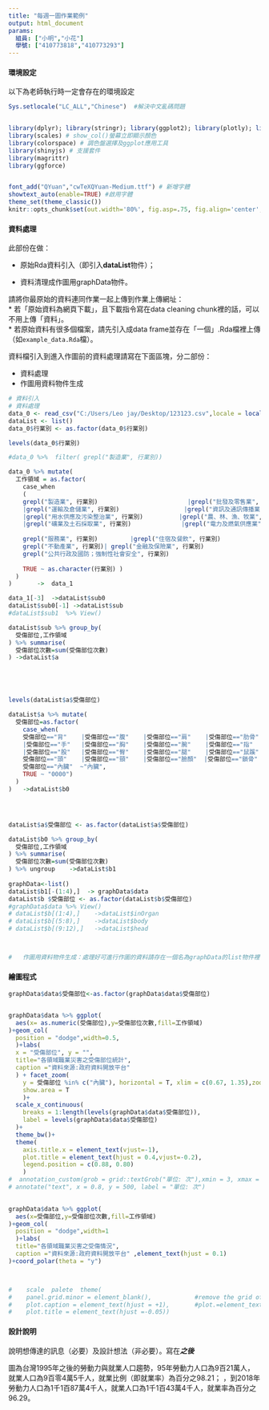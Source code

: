 ```yaml
---
title: "每週一圖作業範例"
output: html_document
params:
  組員: ["小明","小花"]  
  學號: ["410773818","410773293"]
---
```


#### 環境設定

以下為老師執行時一定會存在的環境設定
```r
Sys.setlocale("LC_ALL","Chinese")  #解決中文亂碼問題


library(dplyr); library(stringr); library(ggplot2); library(plotly); library(lubridate); library(readr); library(tidyr); library(showtext);library(ggthemes);library(tidyselect); library(grDevices) # 不同顏色模型代碼的呈現及轉換
library(scales) # show_col()螢幕立即顯示顏色
library(colorspace) # 調色盤選擇及ggplot應用工具
library(shinyjs) # 支援套件
library(magrittr)
library(ggforce)


font_add("QYuan","cwTeXQYuan-Medium.ttf") # 新增字體
showtext_auto(enable=TRUE) #啟用字體
theme_set(theme_classic())
knitr::opts_chunk$set(out.width='80%', fig.asp=.75, fig.align='center', fig.showtext=T)
```

#### 資料處理

此部份在做：

  * 原始Rda資料引入（即引入**dataList**物件）；
  
  * 資料清理成作圖用graphData物件。

請將你最原始的資料連同作業一起上傳到作業上傳網址：  
  * 若「原始資料為網頁下載」，且下載指令寫在data cleaning chunk裡的話，可以不用上傳「資料」。  
  * 若原始資料有很多個檔案，請先引入成data frame並存在「一個」.Rda檔裡上傳（如`example_data.Rda`檔）。  

資料檔引入到進入作圖前的資料處理請寫在下面區塊，分二部份：

  * 資料處理  
  * 作圖用資料物件生成
  
```r
# 資料引入
# 資料處理  
data_0 <- read_csv("C:/Users/Leo jay/Desktop/123123.csv",locale = locale(encoding = "BIG5"))
dataList <- list()
data_0$行業別 <- as.factor(data_0$行業別)

levels(data_0$行業別)

#data_0 %>%  filter( grepl("製造業", 行業別)) 

data_0 %>% mutate(
  工作領域 = as.factor(
    case_when
    (
    grepl("製造業", 行業別)                         |grepl("批發及零售業", 行業別)          |grepl("產業用機械設備維修及安裝業", 行業別) 
    |grepl("運輸及倉儲業", 行業別)                  |grepl("資訊及通訊傳播業", 行業別)      |grepl("營造業", 行業別)      
    |grepl("用水供應及污染整治業", 行業別)          |grepl("農、林、漁、牧業", 行業別)      |grepl("印刷及資料儲存媒體複製業", 行業別) 
    |grepl("礦業及土石採取業", 行業別)              |grepl("電力及燃氣供應業", 行業別)      |grepl("紡織業", 行業別)                ~ "第一、二級產業",
      
    grepl("服務業", 行業別)         |grepl("住宿及餐飲", 行業別)                             ~ "服務業",
    grepl("不動產業", 行業別)| grepl("金融及保險業", 行業別)                                ~ "金融保險及不動產"    ,
    grepl("公共行政及國防；強制性社會安全", 行業別)                                         ~ "公共行政及軍警",  
    
    TRUE ~ as.character(行業別) )
  )
)       ->  data_1

data_1[-3]  ->dataList$sub0  
dataList$sub0[-1] ->dataList$sub
#dataList$sub1  %>% View()

dataList$sub %>% group_by(
  受傷部位,工作領域
) %>% summarise(
  受傷部位次數=sum(受傷部位次數)
) ->dataList$a





levels(dataList$a$受傷部位)

dataList$a %>% mutate(
  受傷部位=as.factor(
    case_when(
    受傷部位=="背"    |受傷部位=="腹"    |受傷部位=="肩"    |受傷部位=="肋骨"  |受傷部位=="前膊"  |受傷部位=="上膊"
    |受傷部位=="手"   |受傷部位=="胸"    |受傷部位=="腕"    |受傷部位=="指"    |受傷部位=="肘"    |受傷部位=="足"  
    |受傷部位=="股"   |受傷部位=="臀"    |受傷部位=="腿"    |受傷部位=="鼠蹊"   ~"身體(頭部以下)",
    受傷部位=="頭"    |受傷部位=="頸"    |受傷部位=="臉顏"  |受傷部位=="鎖骨"    ~"頭頸",
    受傷部位=="內臟"  ~"內臟",
    TRUE ~ "0000")
  )
)   ->dataList$b0




dataList$a$受傷部位 <- as.factor(dataList$a$受傷部位)

dataList$b0 %>% group_by(
  受傷部位,工作領域
) %>% summarise(
  受傷部位次數=sum(受傷部位次數)
) %>% ungroup    ->dataList$b1
  
graphData<-list()
dataList$b1[-(1:4),]  -> graphData$data
dataList$b $受傷部位 <- as.factor(dataList$b$受傷部位)
#graphData$data %>% View()
# dataList$b[(1:4),]    ->dataList$inOrgan
# dataList$b[(5:8),]    ->dataList$body
# dataList$b[(9:12),]   ->dataList$head 



#   作圖用資料物件生成：處理好可進行作圖的資料請存在一個名為graphData的list物件裡

```


#### 繪圖程式

```r
graphData$data$受傷部位<-as.factor(graphData$data$受傷部位)


graphData$data %>% ggplot(
  aes(x= as.numeric(受傷部位),y=受傷部位次數,fill=工作領域)
)+geom_col(
  position = "dodge",width=0.5,
  )+labs(
  x = "受傷部位", y = "",
  title="各領域職業災害之受傷部位統計",
  caption ="資料來源:政府資料開放平台" 
  ) + facet_zoom(
    y = 受傷部位 %in% c("內臟"), horizontal = T, xlim = c(0.67, 1.35),zoom.size=0.4,
    show.area = T
    )+ 
  scale_x_continuous(
    breaks = 1:length(levels(graphData$data$受傷部位)),
    label = levels(graphData$data$受傷部位)
  )+ 
  theme_bw()+
  theme(
    axis.title.x = element_text(vjust=-1),
    plot.title = element_text(hjust = 0.4,vjust=-0.2),
    legend.position = c(0.88, 0.80)
    ) 
#  annotation_custom(grob = grid::textGrob("單位: 次"),xmin = 3, xmax = 3, ymin = 5200, ymax = 5200)
# annotate("text", x = 0.8, y = 500, label = "單位: 次")
  
```





```r
graphData$data %>% ggplot(
  aes(x=受傷部位,y=受傷部位次數,fill=工作領域)
)+geom_col(
  position = "dodge",width=1
  )+labs(
  title="各領域職業災害之受傷情況",
  caption ="資料來源:政府資料開放平台" ,element_text(hjust = 0.1)
)+coord_polar(theta = "y")



#    scale  palete  theme(
#    panel.grid.minor = element_blank(),            #remove the grid of legend
#    plot.caption = element_text(hjust = +1),       #plot.=element_text(.just=)   移動位子   
#    plot.title = element_text(hjust =-0.05))

```
#### 設計說明
說明想傳達的訊息（必要）及設計想法（非必要）。寫在***之後
*** 

圖為台灣1995年之後的勞動力與就業人口趨勢，95年勞動力人口為9百21萬人，就業人口為9百零4萬5千人，就業比例（即就業率）為百分之98.21； ，到2018年勞動力人口為1千1百87萬4千人，就業人口為1千1百43萬4千人，就業率為百分之96.29。



